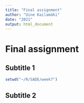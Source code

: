```yaml
---
title: "Final assignment"
author: "Uine Kailamäki"
date: "2021"
output: html_document
---
```



# Final assignment

## Subtitle 1

```r

setwd("~/R/SADE/week7")

```

## Subtitle 2

```r


```